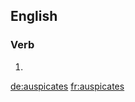 
==English==

===Verb===
{{head|en|verb form}}

# {{en-third-person singular of|auspicate}}

[[de:auspicates]]
[[fr:auspicates]]